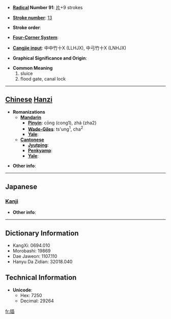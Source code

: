 * '''[[Wiktionary:Chinese radical index| Radical]] Number 91''': [[Wiktionary:Chinese radical index 片|片]]+9 strokes

* '''[[Wiktionary:Chinese total strokes index|Stroke number]]''': [[Wiktionary:Chinese total strokes index 13|13]]

* '''Stroke order''': 

* '''[[Wiktionary:Chinese four corner index|Four-Corner System]]''': 

* '''[[Wiktionary:Chinese Cangjie index|Cangjie input]]''': 中中竹十X (LLHJX), 中弓竹十X (LNHJX)

* '''Graphical Significance and Origin''': 

* '''Common Meaning'''
*#sluice
*# flood gate, canal lock


----

== [[Chinese]] [[Hanzi]] ==

* '''Romanizations'''
** '''[[Mandarin]]'''
*** '''[[Pinyin]]''': cōng (cong1), zhá (zha2)
*** '''[[Wade-Giles]]''': ts'ung<sup>1</sup>, cha<sup>2</sup>
*** '''[[Yale]]''': 
** '''[[Cantonese]]'''
*** '''[[Jyutping]]''':
*** '''[[Penkyamp]]''': 
*** '''[[Yale]]''': 

* '''Other info''': 

----

==Japanese==
===[[Kanji]]===
{{kanji|on readings=[[そう]] (sō), [[じょう]] (jō)|kun readings=[[いたがこい]] (itagakoi)}}

* '''Other info''':  

----

== Dictionary Information ==

* KangXi: 0694.010
* Morobashi: 19869
* Dae Jaweon: 1107.110
* Hanyu Da Zidian: 32018.040

== Technical Information ==

* '''Unicode''':
** Hex: 7250
** Decimal: 29264

[[fr:牐]]